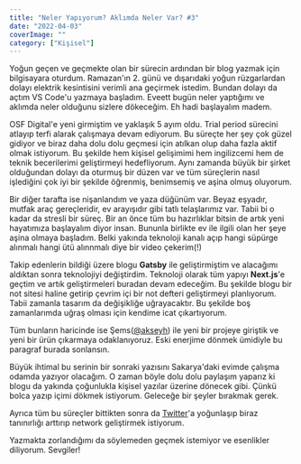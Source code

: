 ```yaml
---
title: "Neler Yapıyorum? Aklımda Neler Var? #3"
date: "2022-04-03"
coverImage: ""
category: ["Kişisel"]
---
```


Yoğun geçen ve geçmekte olan bir sürecin ardından bir blog yazmak için bilgisayara oturdum. Ramazan'ın 2. günü ve dışarıdaki yoğun rüzgarlardan dolayı elektrik kesintisini verimli ana geçirmek istedim. Bundan dolayı da açtım VS Code'u yazmaya başladım. Eveett bugün neler yaptığımı ve aklımda neler olduğunu sizlere dökeceğim. Eh hadi başlayalım madem. 

OSF Digital'e yeni girmiştim ve yaklaşık 5 ayım oldu. Trial period sürecini atlayıp terfi alarak çalışmaya devam ediyorum. Bu süreçte her şey çok güzel gidiyor ve biraz daha dolu dolu geçmesi için atılkan olup daha fazla aktif olmak istiyorum. Bu şekilde hem kişisel gelişimimi hem ingilizcemi hem de teknik becerilerimi geliştirmeyi hedefliyorum. Aynı zamanda büyük bir şirket olduğundan dolayı da oturmuş bir düzen var ve tüm süreçlerin nasıl işlediğini çok iyi bir şekilde öğrenmiş, benimsemiş ve aşina olmuş oluyorum. 

Bir diğer tarafta ise nişanlandım ve yaza düğünüm var. Beyaz eşyadır, mutfak araç gereçleridir, ev arayışıdır gibi tatlı telaşlarımız var. Tabii bi o kadar da stresli bir süreç. Bir an önce tüm bu hazırlıklar bitsin de artık yeni hayatımıza başlayalım diyor insan. Bununla birlikte ev ile ilgili olan her şeye aşina olmaya başladım. Belki yakında teknoloji kanalı açıp hangi süpürge alınmalı hangi ütü alınnmalı diye bir video çekerim(!)

Takip edenlerin bildiği üzere blogu **Gatsby** ile geliştirmiştim ve alacağımı aldıktan sonra teknolojiyi değiştirdim. Teknoloji olarak tüm yapıyı **Next.js**'e geçtim ve artık geliştirmeleri buradan devam edeceğim. Bu şekilde blogu bir not sitesi haline getirip çevrim içi bir not defteri geliştirmeyi planlıyorum. Tabii zamanla tasarım da değişikliğe uğrayacaktır. Bu şekilde boş zamanlarımda uğraş olması için kendime icat çıkartıyorum. 

Tüm bunların haricinde ise Şems([@akseyh](https://twitter.com/akseyh)) ile yeni bir projeye giriştik ve yeni bir ürün çıkarmaya odaklanıyoruz. Eski enerjime dönmek ümidiyle bu paragraf burada sonlansın.

Büyük ihtimal bu serinin bir sonraki yazısını Sakarya'daki evimde çalışma odamda yazıyor olacağım. O zaman böyle dolu dolu paylaşım yaparız ki blogu da yakında çoğunlukla kişisel yazılar üzerine dönecek gibi. Çünkü bolca yazıp içimi dökmek istiyorum. Geleceğe bir şeyler bırakmak gerek. 

Ayrıca tüm bu süreçler bittikten sonra da [Twitter](https://twitter.com/beratbozkurt0)'a yoğunlaşıp biraz tanınırlığı arttırıp network geliştirmek istiyorum. 

Yazmakta zorlandığımı da söylemeden geçmek istemiyor ve esenlikler diliyorum. Sevgiler!